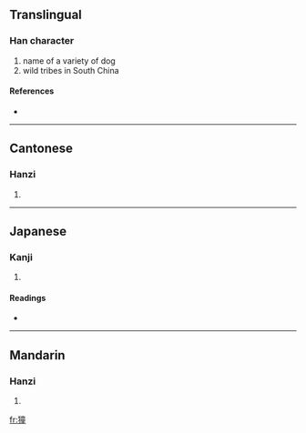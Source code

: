 ==Translingual==

===Han character===
{{Han char|rn=94|rad=犬|as=12|sn=15|four=4021<sub>4</sub>|canj=大竹卜廿土 (KHYTG)}}

# name of a variety of dog
# wild tribes in South China

====References====
* {{Han ref|kx=0718.240|dkj=20687|dj=1130.020|hdz=21369.060|uh=735E|ud=29534|bh=E677|bd=58999}}

----

==Cantonese==

===Hanzi===
{{yue-hanzi|jyut=|y=tung4}}

# {{defn|Cantonese}}

----

==Japanese==

===Kanji===
{{ja-kanji|grade=|rs=犬12}}

# {{defn|Japanese}}

====Readings====
* {{ja-readings|on=[[とう]] (tō), [[ず]] (zu)|kun=}}

----

==Mandarin==

===Hanzi===
{{cmn-hanzi|pin=[[tóng]] ([[tong2]]), [[xiāo]] ([[xiao1]])|wg=t'ung<sup>2</sup>, hsiao<sup>1</sup>}}

# {{defn|Mandarin}}

[[fr:獞]]